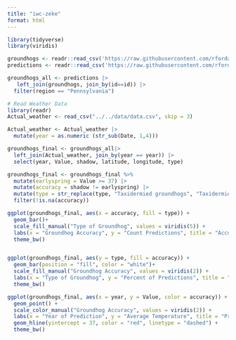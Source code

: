```yaml
---
title: "iwc-zeke"
format: html
---
```


```r
library(tidyverse)
library(viridis)

groundhogs <- readr::read_csv('https://raw.githubusercontent.com/rfordatascience/tidytuesday/main/data/2024/2024-01-30/groundhogs.csv')
predictions <- readr::read_csv('https://raw.githubusercontent.com/rfordatascience/tidytuesday/main/data/2024/2024-01-30/predictions.csv')

groundhogs_all <- predictions |> 
   left_join(groundhogs, join_by(id==id)) |> 
  filter(region == "Pennsylvania")
```

```r
# Read Weather Data 
library(readr)
Actual_weather <- read_csv("../../data/data.csv", skip = 3)
```

```r
Actual_weather <- Actual_weather |> 
  mutate(year = as.numeric (str_sub(Date, 1,4)))
```

```r
groundhogs_final <- groundhogs_all|> 
  left_join(Actual_weather, join_by(year == year)) |> 
  select(year, Value, shadow, latitude, longitude, type)
```

```r
groundhogs_final <- groundhogs_final %>%
  mutate(earlyspring = Value >= 37) |> 
  mutate(accuracy = shadow != earlyspring) |>
  mutate(type = str_replace(type, "Taxidermied groundhogs", "Taxidermied groundhog")) |> 
  filter(!is.na(accuracy))
```

```r
ggplot(groundhogs_final, aes(x = accuracy, fill = type)) +
  geom_bar()+
  scale_fill_manual("Type of Groundhog", values = viridis(5)) +
  labs(x = "Groundhog Accuracy", y = "Count Predictions", title = "Accuracy of Groundhog Predictions", caption = "Data from groundhog-day.com and NOAR", alt = "Bar Graph of ground hog prediction acuracy by type of goundhog. Groundhogs are more accurate than not, but not by much") +
  theme_bw()


ggplot(groundhogs_final, aes(y = type, fill = accuracy)) +
  geom_bar(position = "fill", color = "white")+
  scale_fill_manual("Groundhog Accuracy", values = viridis(2)) +
  labs(x = "Type of Groundhog", y = "Percent of Predictions", title = "Proportion of Acurate Groundhog Predictions by Type", caption = "Data from groundhog-day.com and NOAR") +
  theme_bw()

ggplot(groundhogs_final, aes(x = year, y = Value, color = accuracy)) +
  geom_point() +
  scale_color_manual("Groundhog Accuracy", values = viridis(2)) +
  labs(x = "Year of Prediction", y = "Average Temperature", title = "Prediction Acuracy by Temperature Over Time", caption = "Data from groundhog-day.com and NOAR") +
  geom_hline(yintercept = 37, color = "red", linetype = "dashed") +
  theme_bw()
  
```

